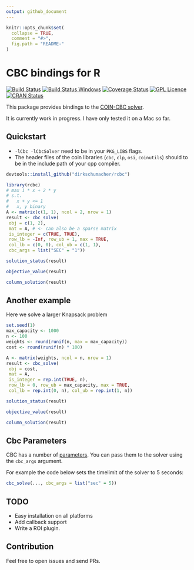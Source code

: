 ```yaml
---
output: github_document
---
```


<!-- README.md is generated from README.Rmd. Please edit that file -->

```r
knitr::opts_chunk$set(
  collapse = TRUE,
  comment = "#>",
  fig.path = "README-"
)
```

# CBC bindings for R

[![Build Status](https://travis-ci.org/dirkschumacher/ompr.svg?branch=master)](https://travis-ci.org/dirkschumacher/rcbc)
[![Build Status Windows](https://ci.appveyor.com/api/projects/status/github/dirkschumacher/rcbc?branch=master&svg=true)](https://ci.appveyor.com/project/dirkschumacher/rcbc)
[![Coverage Status](https://coveralls.io/repos/github/dirkschumacher/rcbc/badge.svg?branch=master)](https://coveralls.io/github/dirkschumacher/rcbc?branch=master)
[![GPL Licence](https://badges.frapsoft.com/os/gpl/gpl.svg?v=103)](https://opensource.org/licenses/GPL-3.0/)
[![CRAN Status](http://www.r-pkg.org/badges/version/rcbc)](http://www.r-pkg.org/badges/version/rcbc)

This package provides bindings to the [COIN-CBC solver](https://projects.coin-or.org/Cbc).

It is currently work in progress. I have only tested it on a Mac so far.

## Quickstart

* `-lCbc -lCbcSolver` need to be in your `PKG_LIBS` flags.
* The header files of the coin libraries (`cbc`, `clp`, `osi`, `coinutils`) should to be in the include path of your cpp compiler.

```r
devtools::install_github("dirkschumacher/rcbc")
```

```r
library(rcbc)
# max 1 * x + 2 * y
# s.t.
#   x + y <= 1
#   x, y binary
A <- matrix(c(1, 1), ncol = 2, nrow = 1)
result <- cbc_solve(
 obj = c(1, 2),
 mat = A, # <- can also be a sparse matrix
 is_integer = c(TRUE, TRUE),
 row_lb = -Inf, row_ub = 1, max = TRUE,
 col_lb = c(0, 0), col_ub = c(1, 1),
 cbc_args = list("SEC" = "1"))
```

```r
solution_status(result)
```

```r
objective_value(result)
```

```r
column_solution(result)
```


## Another example

Here we solve a larger Knapsack problem

```r
set.seed(1)
max_capacity <- 1000
n <- 100
weights <- round(runif(n, max = max_capacity))
cost <- round(runif(n) * 100)

A <- matrix(weights, ncol = n, nrow = 1)
result <- cbc_solve(
 obj = cost,
 mat = A, 
 is_integer = rep.int(TRUE, n),
 row_lb = 0, row_ub = max_capacity, max = TRUE,
 col_lb = rep.int(0, n), col_ub = rep.int(1, n))
```


```r
solution_status(result)
```

```r
objective_value(result)
```

```r
column_solution(result)
```


## Cbc Parameters

CBC has a number of [parameters](https://projects.coin-or.org/CoinBinary/export/1059/OptimizationSuite/trunk/Installer/files/doc/cbcCommandLine.pdf). You can pass them to the solver using the `cbc_args` argument. 

For example the code below sets the timelimit of the solver to 5 seconds:

```r
cbc_solve(..., cbc_args = list("sec" = 5))
```


## TODO

* Easy installation on all platforms
* Add callback support
* Write a ROI plugin.

## Contribution

Feel free to open issues and send PRs.
